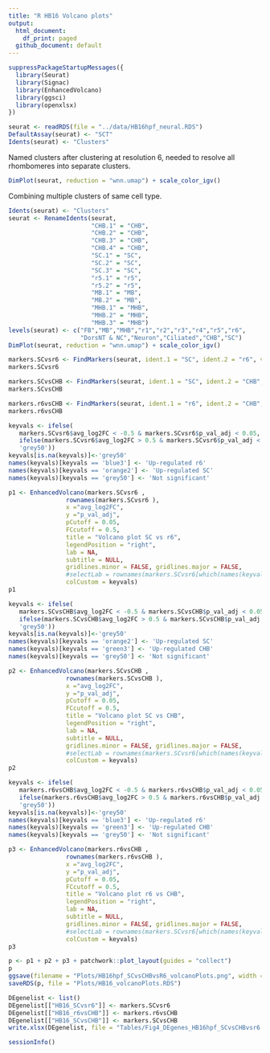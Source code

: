 ```yaml
---
title: "R HB16 Volcano plots"
output:
  html_document:
    df_print: paged
  github_document: default
---
```


```r
suppressPackageStartupMessages({
  library(Seurat)
  library(Signac)
  library(EnhancedVolcano)
  library(ggsci)
  library(openxlsx)
})
```

```r
seurat <- readRDS(file = "../data/HB16hpf_neural.RDS")
DefaultAssay(seurat) <- "SCT"
Idents(seurat) <- "Clusters"
```

Named clusters after clustering at resolution 6, needed to resolve all rhombomeres into separate clusters.
```r
DimPlot(seurat, reduction = "wnn.umap") + scale_color_igv()
```
Combining multiple clusters of same cell type.
```r
Idents(seurat) <- "Clusters"
seurat <- RenameIdents(seurat,
                       "CHB.1" = "CHB",
                       "CHB.2" = "CHB",
                       "CHB.3" = "CHB",
                       "CHB.4" = "CHB",
                       "SC.1" = "SC",
                       "SC.2" = "SC",
                       "SC.3" = "SC",
                       "r5.1" = "r5",
                       "r5.2" = "r5",
                       "MB.1" = "MB",
                       "MB.2" = "MB",
                       "MHB.1" = "MHB",
                       "MHB.2" = "MHB",
                       "MHB.3" = "MHB")
levels(seurat) <- c("FB","MB","MHB","r1","r2","r3","r4","r5","r6",
                    "DorsNT & NC","Neuron","Ciliated","CHB","SC")
DimPlot(seurat, reduction = "wnn.umap") + scale_color_igv()
```


```r
markers.SCvsr6 <- FindMarkers(seurat, ident.1 = "SC", ident.2 = "r6", verbose = F, recorrect_umi = F)
markers.SCvsr6
```

```r
markers.SCvsCHB <- FindMarkers(seurat, ident.1 = "SC", ident.2 = "CHB", verbose = F, recorrect_umi = F)
markers.SCvsCHB
```

```r
markers.r6vsCHB <- FindMarkers(seurat, ident.1 = "r6", ident.2 = "CHB", verbose = F, recorrect_umi = F)
markers.r6vsCHB
```

```r
keyvals <- ifelse(
   markers.SCvsr6$avg_log2FC < -0.5 & markers.SCvsr6$p_val_adj < 0.05, 'blue3',
   ifelse(markers.SCvsr6$avg_log2FC > 0.5 & markers.SCvsr6$p_val_adj < 0.05, 'orange2',
   'grey50'))
keyvals[is.na(keyvals)]<-'grey50'
names(keyvals)[keyvals == 'blue3'] <- 'Up-regulated r6'
names(keyvals)[keyvals == 'orange2'] <- 'Up-regulated SC'
names(keyvals)[keyvals == 'grey50'] <- 'Not significant'

p1 <- EnhancedVolcano(markers.SCvsr6 , 
                rownames(markers.SCvsr6 ),
                x ="avg_log2FC", 
                y ="p_val_adj",
                pCutoff = 0.05,
                FCcutoff = 0.5,
                title = "Volcano plot SC vs r6",
                legendPosition = "right",
                lab = NA,
                subtitle = NULL,
                gridlines.minor = FALSE, gridlines.major = FALSE,
                #selectLab = rownames(markers.SCvsr6[which(names(keyvals) %in% c('Down-regulated','Up-regulated'))]),
                colCustom = keyvals)
p1
```


```r
keyvals <- ifelse(
   markers.SCvsCHB$avg_log2FC < -0.5 & markers.SCvsCHB$p_val_adj < 0.05, 'green3',
   ifelse(markers.SCvsCHB$avg_log2FC > 0.5 & markers.SCvsCHB$p_val_adj < 0.05, 'orange2',
   'grey50'))
keyvals[is.na(keyvals)]<-'grey50'
names(keyvals)[keyvals == 'orange2'] <- 'Up-regulated SC'
names(keyvals)[keyvals == 'green3'] <- 'Up-regulated CHB'
names(keyvals)[keyvals == 'grey50'] <- 'Not significant'

p2 <- EnhancedVolcano(markers.SCvsCHB , 
                rownames(markers.SCvsCHB ),
                x ="avg_log2FC", 
                y ="p_val_adj",
                pCutoff = 0.05,
                FCcutoff = 0.5,
                title = "Volcano plot SC vs CHB",
                legendPosition = "right",
                lab = NA,
                subtitle = NULL,
                gridlines.minor = FALSE, gridlines.major = FALSE,
                #selectLab = rownames(markers.SCvsr6[which(names(keyvals) %in% c('Down-regulated','Up-regulated'))]),
                colCustom = keyvals)
p2
```

```r
keyvals <- ifelse(
   markers.r6vsCHB$avg_log2FC < -0.5 & markers.r6vsCHB$p_val_adj < 0.05, 'green3',
   ifelse(markers.r6vsCHB$avg_log2FC > 0.5 & markers.r6vsCHB$p_val_adj < 0.05, 'blue3',
   'grey50'))
keyvals[is.na(keyvals)]<-'grey50'
names(keyvals)[keyvals == 'blue3'] <- 'Up-regulated r6'
names(keyvals)[keyvals == 'green3'] <- 'Up-regulated CHB'
names(keyvals)[keyvals == 'grey50'] <- 'Not significant'

p3 <- EnhancedVolcano(markers.r6vsCHB , 
                rownames(markers.r6vsCHB ),
                x ="avg_log2FC", 
                y ="p_val_adj",
                pCutoff = 0.05,
                FCcutoff = 0.5,
                title = "Volcano plot r6 vs CHB",
                legendPosition = "right",
                lab = NA,
                subtitle = NULL,
                gridlines.minor = FALSE, gridlines.major = FALSE,
                #selectLab = rownames(markers.SCvsr6[which(names(keyvals) %in% c('Down-regulated','Up-regulated'))]),
                colCustom = keyvals)
p3
```

```r
p <- p1 + p2 + p3 + patchwork::plot_layout(guides = "collect")
p
ggsave(filename = "Plots/HB16hpf_SCvsCHBvsR6_volcanoPlots.png", width = 25, height = 7, plot = p)
saveRDS(p, file = "Plots/HB16_volcanoPlots.RDS")
```

```r
DEgenelist <- list()
DEgenelist[["HB16_SCvsr6"]] <- markers.SCvsr6
DEgenelist[["HB16_r6vsCHB"]] <- markers.r6vsCHB
DEgenelist[["HB16_SCvsCHB"]] <- markers.SCvsCHB
write.xlsx(DEgenelist, file = "Tables/Fig4_DEgenes_HB16hpf_SCvsCHBvsr6.xlsx", rowNames = T)
```

```r
sessionInfo()
```

